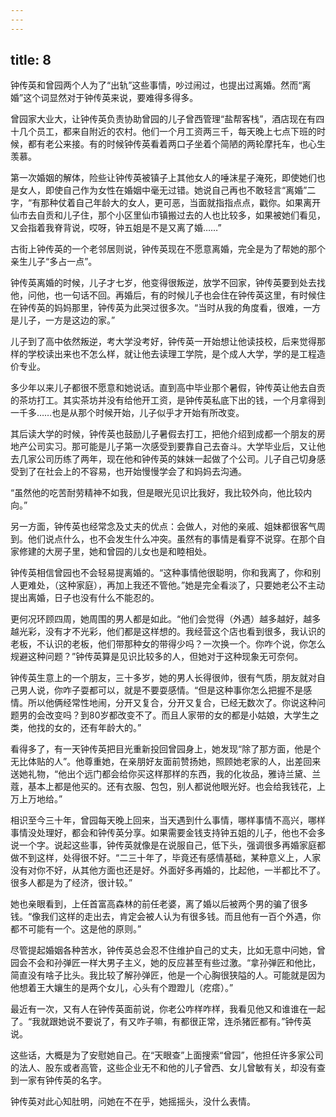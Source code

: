 ```yaml
---
---
---
```

title: 8
---





钟传英和曾园两个人为了“出轨”这些事情，吵过闹过，也提出过离婚。然而“离婚”这个词显然对于钟传英来说，要难得多得多。

曾园家大业大，让钟传英负责协助曾园的儿子曾西管理“盐帮客栈”，酒店现在有四十几个员工，都来自附近的农村。他们一个月工资两三千，每天晚上七点下班的时候，都有老公来接。有的时候钟传英看着两口子坐着个简陋的两轮摩托车，也心生羡慕。

第一次婚姻的解体，险些让钟传英被镇子上其他女人的唾沫星子淹死，即使她们也是女人，即使自己作为女性在婚姻中毫无过错。她说自己再也不敢轻言“离婚”二字，“有那种仗着自己年龄大的女人，更可恶，当面就指指点点，戳你。如果离开仙市去自贡和儿子住，那个小区里仙市镇搬过去的人也比较多，如果被她们看见，又会指着我脊背说，哎呀，钟五姐是不是又离了婚……”

古街上钟传英的一个老邻居则说，钟传英现在不愿意离婚，完全是为了帮她的那个亲生儿子“多占一点”。

钟传英离婚的时候，儿子才七岁，他变得很叛逆，放学不回家，钟传英要到处去找他，问他，也一句话不回。再婚后，有的时候儿子也会住在钟传英这里，有时候住在钟传英的妈妈那里，钟传英为此哭过很多次。“当时从我的角度看，很难，一方是儿子，一方是这边的家。”

儿子到了高中依然叛逆，考大学没考好，钟传英一开始想让他读技校，后来觉得那样的学校读出来也不怎么样，就让他去读理工学院，是个成人大学，学的是工程造价专业。

多少年以来儿子都很不愿意和她说话。直到高中毕业那个暑假，钟传英让他去自贡的茶坊打工。其实茶坊并没有给他开工资，是钟传英私底下出的钱，一个月拿得到一千多……也是从那个时候开始，儿子似乎才开始有所改变。

其后读大学的时候，钟传英也鼓励儿子暑假去打工，把他介绍到成都一个朋友的房地产公司实习。那可能是儿子第一次感受到要靠自己去奋斗。大学毕业后，又让他去几家公司历练了两年，现在他和钟传英的妹妹一起做了个公司。儿子自己切身感受到了在社会上的不容易，也开始慢慢学会了和妈妈去沟通。

“虽然他的吃苦耐劳精神不如我，但是眼光见识比我好，我比较外向，他比较内向。”

另一方面，钟传英也经常念及丈夫的优点：会做人，对他的亲戚、姐妹都很客气周到。他们说点什么，也不会发生什么冲突。虽然有的事情是看穿不说穿。在那个自家修建的大房子里，她和曾园的儿女也是和睦相处。

钟传英相信曾园也不会轻易提离婚的。“这种事情他很聪明，你和我离了，你和别人更难处，（这种家庭），再加上我还不管他。”她是完全看淡了，只要她老公不主动提出离婚，日子也没有什么不能忍的。

更何况环顾四周，她周围的男人都是如此。“他们会觉得（外遇）越多越好，越多越光彩，没有才不光彩，他们都是这样想的。我经营这个店也看到很多，我认识的老板，不认识的老板，他们带那种女的带得少吗？一次换一个。你咋个说，你怎么规避这种问题？”钟传英算是见识比较多的人，但她对于这种现象无可奈何。

钟传英生意上的一个朋友，三十多岁，她的男人长得很帅，很有气质，朋友就对自己男人说，你咋子耍都可以，就是不要耍感情。“但是这种事你怎么把握不是感情。所以他俩经常性地闹，分开又复合，分开又复合，已经无数次了。你说这种问题男的会改变吗？到80岁都改变不了。而且人家带的女的都是小姑娘，大学生之类，他找的女的，还有年龄大的。”

看得多了，有一天钟传英把目光重新投回曾园身上，她发现“除了那方面，他是个无比体贴的人”。他尊重她，在亲朋好友面前赞扬她，照顾她老家的人，出差回来送她礼物，“他出个远门都会给你买这样那样的东西，我的化妆品，雅诗兰黛、兰蔻，基本上都是他买的。还有衣服、包包，别人都说他眼光好。也会给我钱花，上万上万地给。”

相识至今三十年，曾园每天晚上回来，当天遇到什么事情，哪样事情不高兴，哪样事情没处理好，都会和钟传英分享。如果需要金钱支持钟五姐的儿子，他也不会多说一个字。说起这些事，钟传英就像是在说服自己，低下头，强调很多再婚家庭都做不到这样，处得很不好。“二三十年了，毕竟还有感情基础，某种意义上，人家没有对你不好，从其他方面也还是好。外面好多再婚的，比起他，一半都比不了。很多人都是为了经济，很计较。”

她也亲眼看到，上任首富高森林的前任老婆，离了婚以后被两个男的骗了很多钱。“像我们这样的走出去，肯定会被人认为有很多钱。而且他有一百个外遇，你都不可能有一个。这是他的原则。”

尽管提起婚姻各种苦水，钟传英总会忍不住维护自己的丈夫，比如无意中问她，曾园会不会和孙弹匠一样大男子主义，她的反应甚至有些过激。“拿孙弹匠和他比，简直没有啥子比头。我比较了解孙弹匠，他是一个心胸很狭隘的人。可能就是因为他想着王大孃生的是两个女儿，心头有个蹬蹬儿（疙瘩）。”

最近有一次，又有人在钟传英面前说，你老公咋样咋样，我看见他又和谁谁在一起了。“我就跟她说不要说了，有又咋子嘛，有都很正常，连杀猪匠都有。”钟传英说。

这些话，大概是为了安慰她自己。在“天眼查”上面搜索“曾园”，他担任许多家公司的法人、股东或者高管，这些企业无不和他的儿子曾西、女儿曾敏有关，却没有查到一家有钟传英的名字。

钟传英对此心知肚明，问她在不在乎，她摇摇头，没什么表情。